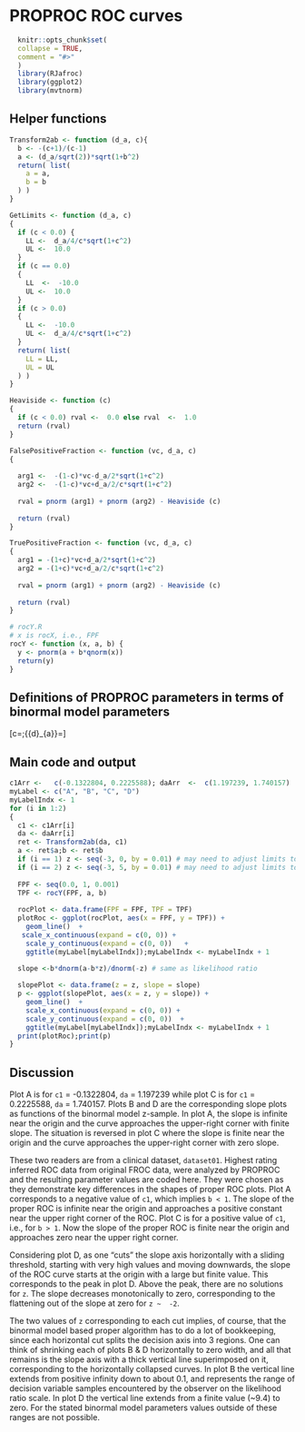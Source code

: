 # PROPROC ROC curves {#proproc-rocs}

```r
  knitr::opts_chunk$set(
  collapse = TRUE,
  comment = "#>"
  )
  library(RJafroc)
  library(ggplot2)
  library(mvtnorm)
```

## Helper functions

```r
Transform2ab <- function (d_a, c){
  b <- -(c+1)/(c-1)
  a <- (d_a/sqrt(2))*sqrt(1+b^2)
  return( list(
    a = a,
    b = b
  ) )
}

GetLimits <- function (d_a, c)
{
  if (c < 0.0) {
    LL <-  d_a/4/c*sqrt(1+c^2)
    UL <-  10.0
  }
  if (c == 0.0) 
  {
    LL  <-  -10.0
    UL <-  10.0
  }
  if (c > 0.0) 
  {
    LL <-  -10.0
    UL <-  d_a/4/c*sqrt(1+c^2)
  }
  return( list(
    LL = LL,
    UL = UL
  ) )
}

Heaviside <- function (c)
{
  if (c < 0.0) rval <-  0.0 else rval  <-  1.0
  return (rval)
}

FalsePositiveFraction <- function (vc, d_a, c)
{
  
  arg1 <-  -(1-c)*vc-d_a/2*sqrt(1+c^2)
  arg2 <-  -(1-c)*vc+d_a/2/c*sqrt(1+c^2)
  
  rval = pnorm (arg1) + pnorm (arg2) - Heaviside (c)
  
  return (rval)
}

TruePositiveFraction <- function (vc, d_a, c)
{
  arg1 = -(1+c)*vc+d_a/2*sqrt(1+c^2)
  arg2 = -(1+c)*vc+d_a/2/c*sqrt(1+c^2)
  
  rval = pnorm (arg1) + pnorm (arg2) - Heaviside (c)
  
  return (rval)
}

# rocY.R
# x is rocX, i.e., FPF
rocY <- function (x, a, b) {
  y <- pnorm(a + b*qnorm(x))
  return(y)
}
```

## Definitions of PROPROC parameters in terms of binormal model parameters
  
\[c=\frac{b-1}{b+1};{{d}_{a}}=\frac{\sqrt{2}a}{\sqrt{1+{{b}^{2}}}}\] 

## Main code and output
  
```r
c1Arr <-   c(-0.1322804, 0.2225588); daArr  <-  c(1.197239, 1.740157)
myLabel <- c("A", "B", "C", "D")
myLabelIndx <- 1
for (i in 1:2)
{
  c1 <- c1Arr[i]
  da <- daArr[i]
  ret <- Transform2ab(da, c1)
  a <- ret$a;b <- ret$b
  if (i == 1) z <- seq(-3, 0, by = 0.01) # may need to adjust limits to view detail of slope plot
  if (i == 2) z <- seq(-3, 5, by = 0.01) # may need to adjust limits to view detail of slope plot
  
  FPF <- seq(0.0, 1, 0.001)
  TPF <- rocY(FPF, a, b)
  
  rocPlot <- data.frame(FPF = FPF, TPF = TPF)
  plotRoc <- ggplot(rocPlot, aes(x = FPF, y = TPF)) + 
    geom_line()  + 
   scale_x_continuous(expand = c(0, 0)) + 
    scale_y_continuous(expand = c(0, 0))   +
    ggtitle(myLabel[myLabelIndx]);myLabelIndx <- myLabelIndx + 1

  slope <-b*dnorm(a-b*z)/dnorm(-z) # same as likelihood ratio
  
  slopePlot <- data.frame(z = z, slope = slope)
  p <- ggplot(slopePlot, aes(x = z, y = slope)) + 
    geom_line()  + 
    scale_x_continuous(expand = c(0, 0)) + 
    scale_y_continuous(expand = c(0, 0))  +
    ggtitle(myLabel[myLabelIndx]);myLabelIndx <- myLabelIndx + 1
  print(plotRoc);print(p)
}
```             


## Discussion

Plot A is for `c1` =  -0.1322804, `da` = 1.197239 while plot C is for `c1` = 0.2225588, `da` = 1.740157. Plots B and D are the corresponding slope plots as functions of the binormal model z-sample. In plot A, the slope is infinite near the origin and the curve approaches the upper-right corner with finite slope. The situation is reversed in plot C where the slope is finite near the origin and the curve approaches the upper-right corner with zero slope. 

These two readers are from a clinical dataset, `dataset01`. Highest rating inferred ROC data from original FROC data, were analyzed by PROPROC and the resulting parameter values are coded here. They were chosen as they demonstrate key differences in the shapes of proper ROC plots. Plot A corresponds to a negative value of `c1`, which implies `b < 1`. The slope of the proper ROC is infinite near the origin and approaches a positive constant near the upper right corner of the ROC. Plot C is for a positive value of `c1`, i.e., for `b > 1`. Now the slope of the proper ROC is finite near the origin and approaches zero near the upper right corner. 

Considering plot D, as one "cuts" the slope axis horizontally with a sliding threshold, starting with very high values and moving downwards, the slope of the ROC curve starts at the origin with a large but finite value. This corresponds to the peak in plot D. Above the peak, there are no solutions for `z`. The slope decreases monotonically to zero, corresponding to the flattening out of the slope at zero for `z ~  -2`. 

The two values of `z` corresponding to each cut implies, of course, that the binormal model based proper algorithm has to do a lot of bookkeeping, since each horizontal cut splits the decision axis into 3 regions. One can think of shrinking each of plots B & D horizontally to zero width, and all that remains is the slope axis with a thick vertical line superimposed on it, corresponding to the horizontally collapsed curves. In plot B the vertical line extends from positive infinity down to about 0.1, and represents the range of decision variable samples encountered by the observer on the likelihood ratio scale. In plot D the vertical line extends from a finite value (~9.4) to zero. For the stated binormal model parameters values outside of these ranges are not possible.

